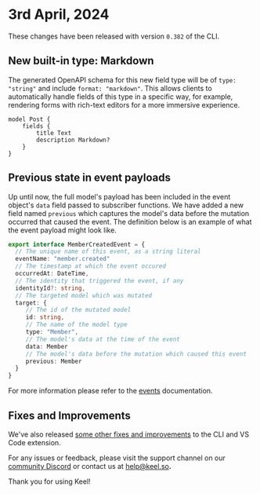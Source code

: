 
# 3rd April, 2024

These changes have been released with version `0.382` of the CLI.

## New built-in type: Markdown

The generated OpenAPI schema for this new field type will be of `type: "string"` and include `format: "markdown"`. This allows clients to automatically handle fields of this type in a specific way, for example, rendering forms with rich-text editors for a more immersive experience.

```
model Post {
    fields {
        title Text
        description Markdown?
    }
}
```

## Previous state in event payloads

Up until now, the full model's payload has been included in the event object's `data` field passed to subscriber functions.  We have added a new field named `previous` which captures the model's data before the mutation occurred that caused the event.  The definition below is an example of what the event payload might look like.

```ts
export interface MemberCreatedEvent = {
  // The unique name of this event, as a string literal
  eventName: "member.created"
  // The timestamp at which the event occured
  occurredAt: DateTime,
  // The identity that triggered the event, if any
  identityId?: string,
  // The targeted model which was mutated
  target: {
     // The id of the mutated model
     id: string,
     // The name of the model type
     type: "Member",
     // The model's data at the time of the event
     data: Member
     // The model's data before the mutation which caused this event
     previous: Member
  }
}
```

For more information please refer to the [events](/events) documentation.

## Fixes and Improvements

We've also released [some other fixes and improvements](https://github.com/teamkeel/keel/releases/tag/v0.382.0) to the CLI and VS Code extension.

For any issues or feedback, please visit the support channel on our [community Discord](https://keel.so/discord) or contact us at [help@keel.so](mailto:help@keel.so)**.**

Thank you for using Keel!
